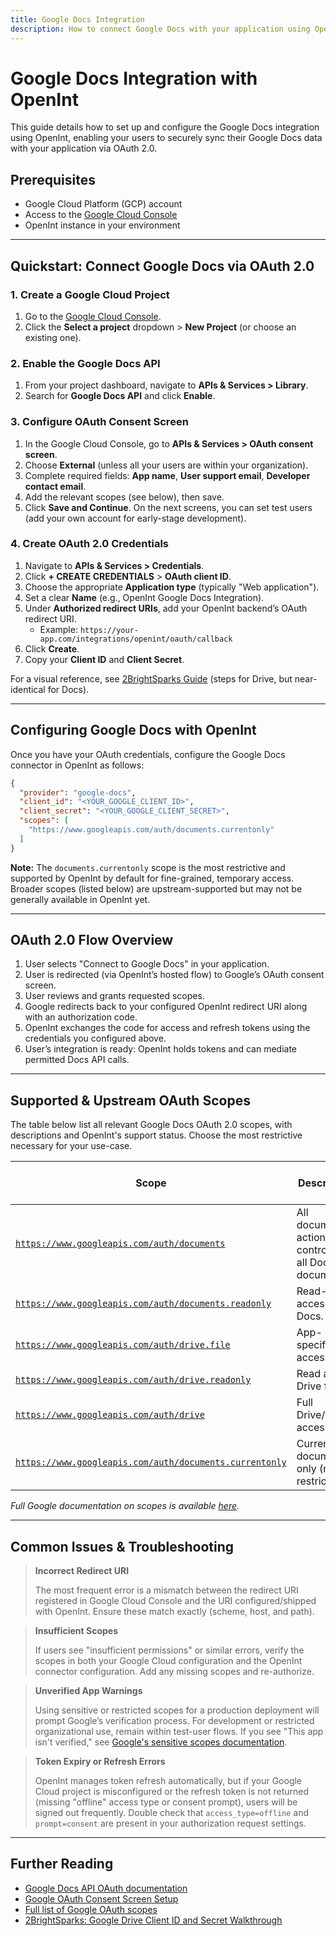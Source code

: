 ```yaml
---
title: Google Docs Integration
description: How to connect Google Docs with your application using OpenInt's OAuth 2.0 integration.
---
```


# Google Docs Integration with OpenInt

This guide details how to set up and configure the Google Docs integration using OpenInt, enabling your users to securely sync their Google Docs data with your application via OAuth 2.0.

## Prerequisites

- Google Cloud Platform (GCP) account
- Access to the [Google Cloud Console](https://console.developers.google.com/)
- OpenInt instance in your environment

---

## Quickstart: Connect Google Docs via OAuth 2.0

### 1. Create a Google Cloud Project

1. Go to the [Google Cloud Console](https://console.developers.google.com/).
2. Click the **Select a project** dropdown > **New Project** (or choose an existing one).

### 2. Enable the Google Docs API

1. From your project dashboard, navigate to **APIs & Services > Library**.
2. Search for **Google Docs API** and click **Enable**.

### 3. Configure OAuth Consent Screen

1. In the Google Cloud Console, go to **APIs & Services > OAuth consent screen**.
2. Choose **External** (unless all your users are within your organization).
3. Complete required fields: **App name**, **User support email**, **Developer contact email**.
4. Add the relevant scopes (see below), then save.
5. Click **Save and Continue**. On the next screens, you can set test users (add your own account for early-stage development).

### 4. Create OAuth 2.0 Credentials

1. Navigate to **APIs & Services > Credentials**.
2. Click **+ CREATE CREDENTIALS** > **OAuth client ID**.
3. Choose the appropriate **Application type** (typically "Web application").
4. Set a clear **Name** (e.g., OpenInt Google Docs Integration).
5. Under **Authorized redirect URIs**, add your OpenInt backend’s OAuth redirect URI.
   - Example: `https://your-app.com/integrations/openint/oauth/callback`
6. Click **Create**.
7. Copy your **Client ID** and **Client Secret**.

For a visual reference, see [2BrightSparks Guide](https://www.2brightsparks.com/resources/articles/gdriveclientid.html) (steps for Drive, but near-identical for Docs).

---

## Configuring Google Docs with OpenInt

Once you have your OAuth credentials, configure the Google Docs connector in OpenInt as follows:

```json
{
  "provider": "google-docs",
  "client_id": "<YOUR_GOOGLE_CLIENT_ID>",
  "client_secret": "<YOUR_GOOGLE_CLIENT_SECRET>",
  "scopes": [
    "https://www.googleapis.com/auth/documents.currentonly"
  ]
}
```

**Note:** The `documents.currentonly` scope is the most restrictive and supported by OpenInt by default for fine-grained, temporary access. Broader scopes (listed below) are upstream-supported but may not be generally available in OpenInt yet.

---

## OAuth 2.0 Flow Overview

1. User selects "Connect to Google Docs" in your application.
2. User is redirected (via OpenInt’s hosted flow) to Google’s OAuth consent screen.
3. User reviews and grants requested scopes.
4. Google redirects back to your configured OpenInt redirect URI along with an authorization code.
5. OpenInt exchanges the code for access and refresh tokens using the credentials you configured above.
6. User’s integration is ready: OpenInt holds tokens and can mediate permitted Docs API calls.

---

## Supported & Upstream OAuth Scopes

The table below list all relevant Google Docs OAuth 2.0 scopes, with descriptions and OpenInt's support status. Choose the most restrictive necessary for your use-case.

| Scope | Description | Usage | Supported by OpenInt |
|-------|-------------|-------|:-------------------:|
| [`https://www.googleapis.com/auth/documents`](https://developers.google.com/workspace/docs/api/auth#docs-scopes) | <span title="See, edit, create, and delete all your Google Docs documents.">All document actions (full control over all Docs documents).</span> | Sensitive |  | 
| [`https://www.googleapis.com/auth/documents.readonly`](https://developers.google.com/workspace/docs/api/auth#docs-scopes) | <span title="See all your Google Docs documents.">Read-only access to all Docs.</span> | Sensitive |  |
| [`https://www.googleapis.com/auth/drive.file`](https://developers.google.com/workspace/docs/api/auth#docs-scopes) | <span title="See, edit, create, and delete only the specific Google Drive files you use with this app.">App-specific file access.</span> | Non-sensitive |  |
| [`https://www.googleapis.com/auth/drive.readonly`](https://developers.google.com/workspace/docs/api/auth#docs-scopes) | <span title="See and download all your Google Drive files.">Read all Drive files.</span> | Restricted |  |
| [`https://www.googleapis.com/auth/drive`](https://developers.google.com/workspace/docs/api/auth#docs-scopes) | <span title="See, edit, create, and delete all of your Google Drive files.">Full Drive/file access.</span> | Restricted |  |
| [`https://www.googleapis.com/auth/documents.currentonly`](https://developers.google.com/workspace/docs/api/auth#docs-scopes) | <span title="Provides access only to the currently open Google Docs document (when used with Docs add-ons).">Current document only (most restrictive).</span> | - | ✅ |

*Full Google documentation on scopes is available [here](https://developers.google.com/workspace/docs/api/auth#docs-scopes).*

---

## Common Issues & Troubleshooting

> **Incorrect Redirect URI**
>
> The most frequent error is a mismatch between the redirect URI registered in Google Cloud Console and the URI configured/shipped with OpenInt. Ensure these match exactly (scheme, host, and path).

> **Insufficient Scopes**
>
> If users see "insufficient permissions" or similar errors, verify the scopes in both your Google Cloud configuration and the OpenInt connector configuration. Add any missing scopes and re-authorize.

> **Unverified App Warnings**
>
> Using sensitive or restricted scopes for a production deployment will prompt Google’s verification process. For development or restricted organizational use, remain within test-user flows. If you see "This app isn't verified," see [Google's sensitive scopes documentation](https://support.google.com/cloud/answer/13464321#ss-rs-requirements).

> **Token Expiry or Refresh Errors**
>
> OpenInt manages token refresh automatically, but if your Google Cloud project is misconfigured or the refresh token is not returned (missing "offline" access type or consent prompt), users will be signed out frequently. Double check that `access_type=offline` and `prompt=consent` are present in your authorization request settings.

---

## Further Reading

- [Google Docs API OAuth documentation](https://developers.google.com/workspace/docs/api/auth)
- [Google OAuth Consent Screen Setup](https://developers.google.com/workspace/guides/configure-oauth-consent)
- [Full list of Google OAuth scopes](https://developers.google.com/identity/protocols/oauth2/scopes)
- [2BrightSparks: Google Drive Client ID and Secret Walkthrough](https://www.2brightsparks.com/resources/articles/gdriveclientid.html)